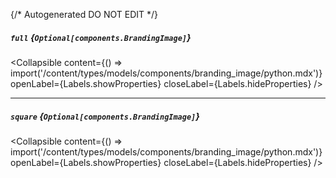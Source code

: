 {/* Autogenerated DO NOT EDIT  */}

##### `full` *{`Optional[components.BrandingImage]`}*

<Collapsible content={() => import('/content/types/models/components/branding_image/python.mdx')} openLabel={Labels.showProperties} closeLabel={Labels.hideProperties} />


---
##### `square` *{`Optional[components.BrandingImage]`}*

<Collapsible content={() => import('/content/types/models/components/branding_image/python.mdx')} openLabel={Labels.showProperties} closeLabel={Labels.hideProperties} />



